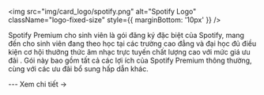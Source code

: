 
<img
    src="img/card_logo/spotify.png"
    alt="Spotify Logo"
    className="logo-fixed-size"
    style={{ marginBottom: '10px' }}
  />

<CardLayout title="Spotify Premium - Student Plan">
  <p>
  Spotify Premium cho sinh viên là gói đăng ký đặc biệt của Spotify, mang đến cho sinh viên đang theo học tại các trường cao đẳng và đại học đủ điều kiện cơ hội thưởng thức âm nhạc trực tuyến chất lượng cao với mức giá ưu đãi . Gói này bao gồm tất cả các lợi ích của Spotify Premium thông thường, cùng với các ưu đãi bổ sung hấp dẫn khác.
  </p>
  ---
  <Link to="/docs/List/spotify">Xem chi tiết →</Link>
</CardLayout>
